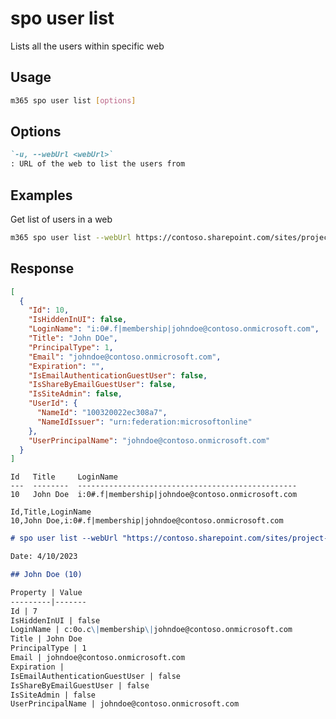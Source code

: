 
# spo user list

Lists all the users within specific web

## Usage

```sh
m365 spo user list [options]
```

## Options

```md defintion-list
`-u, --webUrl <webUrl>`
: URL of the web to list the users from
```

<Global />

## Examples

Get list of users in a web

```sh
m365 spo user list --webUrl https://contoso.sharepoint.com/sites/project-x
```

## Response

<Tabs>
  <TabItem value="JSON">

  ```json
  [
    {
      "Id": 10,
      "IsHiddenInUI": false,
      "LoginName": "i:0#.f|membership|johndoe@contoso.onmicrosoft.com",
      "Title": "John DOe",
      "PrincipalType": 1,
      "Email": "johndoe@contoso.onmicrosoft.com",
      "Expiration": "",
      "IsEmailAuthenticationGuestUser": false,
      "IsShareByEmailGuestUser": false,
      "IsSiteAdmin": false,
      "UserId": {
        "NameId": "100320022ec308a7",
        "NameIdIssuer": "urn:federation:microsoftonline"
      },
      "UserPrincipalName": "johndoe@contoso.onmicrosoft.com"
    }
  ]
  ```

  </TabItem>
  <TabItem value="Text">

  ```text
  Id   Title     LoginName
  ---  --------  -------------------------------------------------
  10   John Doe  i:0#.f|membership|johndoe@contoso.onmicrosoft.com
  ```

  </TabItem>
  <TabItem value="CSV">

  ```csv
  Id,Title,LoginName
  10,John Doe,i:0#.f|membership|johndoe@contoso.onmicrosoft.com
  ```

  </TabItem>
  <TabItem value="Markdown">

  ```md
  # spo user list --webUrl "https://contoso.sharepoint.com/sites/project-x"

  Date: 4/10/2023

  ## John Doe (10)

  Property | Value
  ---------|-------
  Id | 7
  IsHiddenInUI | false
  LoginName | c:0o.c\|membership\|johndoe@contoso.onmicrosoft.com
  Title | John Doe
  PrincipalType | 1
  Email | johndoe@contoso.onmicrosoft.com
  Expiration | 
  IsEmailAuthenticationGuestUser | false
  IsShareByEmailGuestUser | false
  IsSiteAdmin | false
  UserPrincipalName | johndoe@contoso.onmicrosoft.com
  ```

  </TabItem>
</Tabs>

